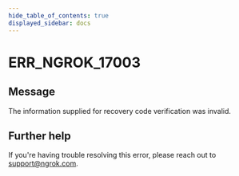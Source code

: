 ```yaml
---
hide_table_of_contents: true
displayed_sidebar: docs
---
```



# ERR_NGROK_17003

## Message

The information supplied for recovery code verification was invalid.

<ErrorDetails error="err_ngrok_17003" />

## Further help

If you're having trouble resolving this error, please reach out to [support@ngrok.com](mailto:support@ngrok.com?subject=Help%20with%20ERR_NGROK_17003).
